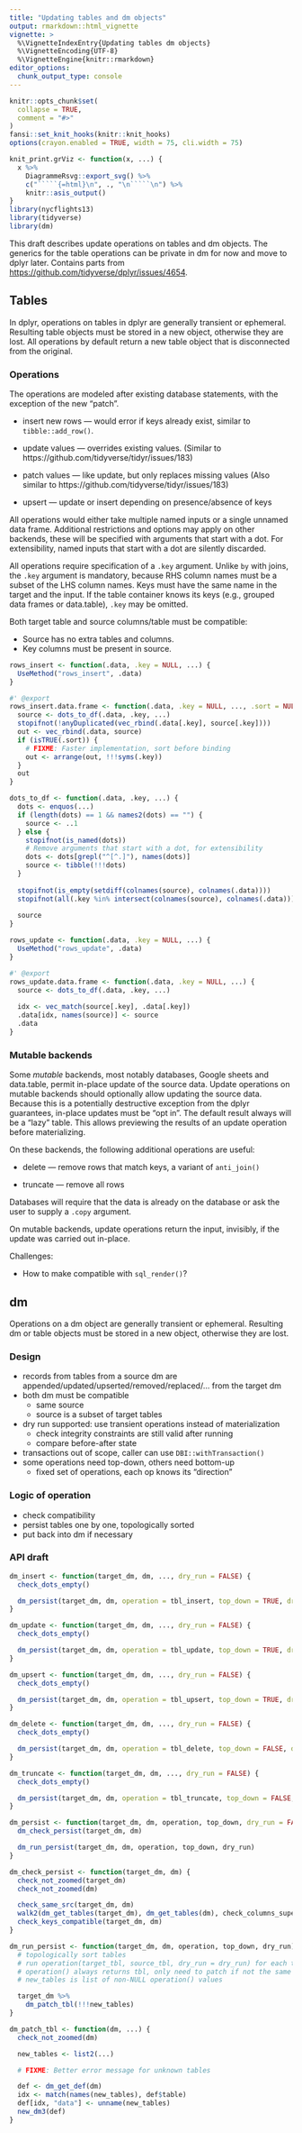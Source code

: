 ```yaml
---
title: "Updating tables and dm objects"
output: rmarkdown::html_vignette
vignette: >
  %\VignetteIndexEntry{Updating tables dm objects}
  %\VignetteEncoding{UTF-8}
  %\VignetteEngine{knitr::rmarkdown}
editor_options: 
  chunk_output_type: console
---
```


```r
knitr::opts_chunk$set(
  collapse = TRUE,
  comment = "#>"
)
fansi::set_knit_hooks(knitr::knit_hooks)
options(crayon.enabled = TRUE, width = 75, cli.width = 75)

knit_print.grViz <- function(x, ...) {
  x %>%
    DiagrammeRsvg::export_svg() %>%
    c("`````{=html}\n", ., "\n`````\n") %>%
    knitr::asis_output()
}
library(nycflights13)
library(tidyverse)
library(dm)
```

This draft describes update operations on tables and dm objects.
The generics for the table operations can be private in dm for now and move to dplyr later.
Contains parts from <https://github.com/tidyverse/dplyr/issues/4654>.

## Tables

In dplyr, operations on tables in dplyr are generally transient or ephemeral.
Resulting table objects must be stored in a new object, otherwise they are lost.
All operations by default return a new table object that is disconnected from the original.


### Operations

The operations are modeled after existing database statements, with the exception of the new "patch".

* insert new rows — would error if keys already exist, similar to `tibble::add_row()`.

* update values — overrides existing values. (Similar to https://github.com/tidyverse/tidyr/issues/183)

* patch values — like update, but only replaces missing values (Also similar to https://github.com/tidyverse/tidyr/issues/183)

* upsert — update or insert depending on presence/absence of keys

All operations would either take multiple named inputs or a single unnamed data frame.
Additional restrictions and options may apply on other backends, these will be specified with arguments that start with a dot.
For extensibility, named inputs that start with a dot are silently discarded.

All operations require specification of a `.key` argument.
Unlike `by` with joins, the `.key` argument is mandatory, because RHS column names must be a subset of the LHS column names.
Keys must have the same name in the target and the input.
If the table container knows its keys (e.g., grouped data frames or data.table), `.key` may be omitted.

Both target table and source columns/table must be compatible:

- Source has no extra tables and columns.
- Key columns must be present in source.



```r
rows_insert <- function(.data, .key = NULL, ...) {
  UseMethod("rows_insert", .data)
}

#' @export
rows_insert.data.frame <- function(.data, .key = NULL, ..., .sort = NULL) {
  source <- dots_to_df(.data, .key, ...)
  stopifnot(!anyDuplicated(vec_rbind(.data[.key], source[.key])))
  out <- vec_rbind(.data, source)
  if (isTRUE(.sort)) {
    # FIXME: Faster implementation, sort before binding
    out <- arrange(out, !!!syms(.key))
  }
  out
}

dots_to_df <- function(.data, .key, ...) {
  dots <- enquos(...)
  if (length(dots) == 1 && names2(dots) == "") {
    source <- ..1
  } else {
    stopifnot(is_named(dots))
    # Remove arguments that start with a dot, for extensibility
    dots <- dots[grepl("^[^.]"), names(dots)]
    source <- tibble(!!!dots)
  }
  
  stopifnot(is_empty(setdiff(colnames(source), colnames(.data))))
  stopifnot(all(.key %in% intersect(colnames(source), colnames(.data))))
  
  source
}

rows_update <- function(.data, .key = NULL, ...) {
  UseMethod("rows_update", .data)
}

#' @export
rows_update.data.frame <- function(.data, .key = NULL, ...) {
  source <- dots_to_df(.data, .key, ...)
  
  idx <- vec_match(source[.key], .data[.key])
  .data[idx, names(source)] <- source
  .data
}
```

### Mutable backends

Some *mutable* backends, most notably databases, Google sheets and data.table, permit in-place update of the source data.
Update operations on mutable backends should optionally allow updating the source data.
Because this is a potentially destructive exception from the dplyr guarantees, in-place updates must be "opt in".
The default result always will be a "lazy" table.
This allows previewing the results of an update operation before materializing.

On these backends, the following additional operations are useful:

* delete — remove rows that match keys, a variant of `anti_join()`

* truncate — remove all rows

Databases will require that the data is already on the database or ask the user to supply a `.copy` argument.

On mutable backends, update operations return the input, invisibly, if the update was carried out in-place.

Challenges:

- How to make compatible with `sql_render()`?


## dm

Operations on a dm object are generally transient or ephemeral.
Resulting dm or table objects must be stored in a new object, otherwise they are lost.


### Design

- records from tables from a source dm are appended/updated/upserted/removed/replaced/... from the target dm
- both dm must be compatible
    - same source
    - source is a subset of target tables
- dry run supported: use transient operations instead of materialization
    - check integrity constraints are still valid after running
    - compare before-after state
- transactions out of scope, caller can use `DBI::withTransaction()`
- some operations need top-down, others need bottom-up
    - fixed set of operations, each op knows its "direction"

### Logic of operation

- check compatibility
- persist tables one by one, topologically sorted
- put back into dm if necessary


### API draft

```r
dm_insert <- function(target_dm, dm, ..., dry_run = FALSE) {
  check_dots_empty()

  dm_persist(target_dm, dm, operation = tbl_insert, top_down = TRUE, dry_run = dry_run)
}

dm_update <- function(target_dm, dm, ..., dry_run = FALSE) {
  check_dots_empty()

  dm_persist(target_dm, dm, operation = tbl_update, top_down = TRUE, dry_run = dry_run)
}

dm_upsert <- function(target_dm, dm, ..., dry_run = FALSE) {
  check_dots_empty()

  dm_persist(target_dm, dm, operation = tbl_upsert, top_down = TRUE, dry_run = dry_run)
}

dm_delete <- function(target_dm, dm, ..., dry_run = FALSE) {
  check_dots_empty()

  dm_persist(target_dm, dm, operation = tbl_delete, top_down = FALSE, dry_run = dry_run)
}

dm_truncate <- function(target_dm, dm, ..., dry_run = FALSE) {
  check_dots_empty()

  dm_persist(target_dm, dm, operation = tbl_truncate, top_down = FALSE, dry_run = dry_run)
}

dm_persist <- function(target_dm, dm, operation, top_down, dry_run = FALSE) {
  dm_check_persist(target_dm, dm)

  dm_run_persist(target_dm, dm, operation, top_down, dry_run)
}

dm_check_persist <- function(target_dm, dm) {
  check_not_zoomed(target_dm)
  check_not_zoomed(dm)

  check_same_src(target_dm, dm)
  walk2(dm_get_tables(target_dm), dm_get_tables(dm), check_columns_superset)
  check_keys_compatible(target_dm, dm)
}

dm_run_persist <- function(target_dm, dm, operation, top_down, dry_run) {
  # topologically sort tables
  # run operation(target_tbl, source_tbl, dry_run = dry_run) for each table
  # operation() always returns tbl, only need to patch if not the same tbl
  # new_tables is list of non-NULL operation() values

  target_dm %>%
    dm_patch_tbl(!!!new_tables)
}

dm_patch_tbl <- function(dm, ...) {
  check_not_zoomed(dm)

  new_tables <- list2(...)

  # FIXME: Better error message for unknown tables

  def <- dm_get_def(dm)
  idx <- match(names(new_tables), def$table)
  def[idx, "data"] <- unname(new_tables)
  new_dm3(def)
}
```
